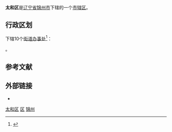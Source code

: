{{Infobox China County
| county = 太和区
| usedname = 
| nameorigin = 
| Photo = 
| Photoname = 
| map = ChinaJinzhouTaihe.png
| map_caption = 太和区在锦州的位置
| Pinyin =  Tàihé Qū
| Belong = [[辽宁省|辽宁省]][[锦州市|锦州市]]
| Types = [[市辖区|市辖区]]
| admincode =  
| founded = 
| seat = 解放西路226号
| officerTitle = 
| officer = 
| officerTitle2 = 
| officer2 = 
| division = 10
| town = 4
| township = 
| subdistrict = 6
| dialect = 
| post code = 121011
| phone code = 0416
| coordinate = 
| area = 459
| area land = 
| area water = 
| census yr = 
| pop = 21万人
| density =  
| GDP = 
| GDP_as_of = 
| GDPPC = 
| carlicense = 辽G
| web = www.jzth.gov.cn
| web_title = 太和区政府网
}}
'''太和区'''是[[辽宁省|辽宁省]][[锦州市|锦州市]]下辖的一个[[市辖区|市辖区]]。

== 行政区划 ==
{{PAGENAMEBASE}}下辖10个[[街道办事处|街道办事处]]<ref>{{PRC admin/ref sgc|21/07/11}}</ref>：

{{PRC admin/children|21/07/11}}。

== 参考文献 ==
{{reflist}}

== 外部链接 ==
* {{Official website|http://www.jzth.gov.cn/|name=锦州市太和区人民政府}}

{{太和区行政区划}}
{{锦州市行政区划}}
{{辽宁行政区划}}

[[Category:太和区|]]
[[Category:锦州区县市|区]]
[[Category:辽宁市辖区|锦州]]